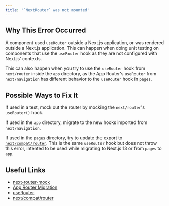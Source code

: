 ```yaml
---
title: '`NextRouter` was not mounted'
---
```


## Why This Error Occurred

A component used `useRouter` outside a Next.js application, or was rendered outside a Next.js application. This can happen when doing unit testing on components that use the `useRouter` hook as they are not configured with Next.js' contexts.

This can also happen when you try to use the `useRouter` hook from `next/router` inside the `app` directory, as the App Router's `useRouter` from `next/navigation` has different behavior to the `useRouter` hook in `pages`.

## Possible Ways to Fix It

If used in a test, mock out the router by mocking the `next/router`'s `useRouter()` hook.

If used in the `app` directory, migrate to the new hooks imported from `next/navigation`.

If used in the `pages` directory, try to update the export to [`next/compat/router`](/docs/pages/api-reference/functions/use-router#the-nextcompatrouter-export). This is the same `useRouter` hook but does not throw this error, intented to be used while migrating to Next.js 13 or from `pages` to `app`.

## Useful Links

- [next-router-mock](https://www.npmjs.com/package/next-router-mock)
- [App Router Migration](/docs/pages/building-your-application/upgrading/app-router-migration#step-5-migrating-routing-hooks)
- [useRouter](/docs/app/api-reference/functions/use-router)
- [next/compat/router](/docs/pages/api-reference/functions/use-router#the-nextcompatrouter-export)
